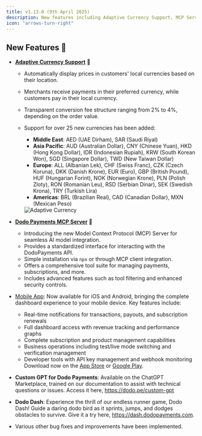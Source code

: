 ```yaml
---
title: v1.13.0 (9th April 2025)
description: New features including Adaptive Currency Support, MCP Server for AI integration, mobile apps, Custom GPT, and Dodo Dash game
icon: "arrows-turn-right"
---
```


## New Features 🚀

- **[Adaptive Currency Support](/features/adaptive-currency)** 💱
  - Automatically display prices in customers' local currencies based on their location.
  - Merchants receive payments in their preferred currency, while customers pay in their local currency.
  - Transparent conversion fee structure ranging from 2% to 4%, depending on the order value.
  - Support for over 25 new currencies has been added:
    - **Middle East**: AED (UAE Dirham), SAR (Saudi Riyal)
    - **Asia Pacific**: AUD (Australian Dollar), CNY (Chinese Yuan), HKD (Hong Kong Dollar), IDR (Indonesian Rupiah), KRW (South Korean Won), SGD (Singapore Dollar), TWD (New Taiwan Dollar)
    - **Europe**: ALL (Albanian Lek), CHF (Swiss Franc), CZK (Czech Koruna), DKK (Danish Krone), EUR (Euro), GBP (British Pound), HUF (Hungarian Forint), NOK (Norwegian Krone), PLN (Polish Zloty), RON (Romanian Leu), RSD (Serbian Dinar), SEK (Swedish Krona), TRY (Turkish Lira)
    - **Americas**: BRL (Brazilian Real), CAD (Canadian Dollar), MXN (Mexican Peso)
  
    <Frame>
      <img src="/images/changelog/adaptive_currency.png" alt="Adaptive Currency" />
    </Frame>

- **[Dodo Payments MCP Server](/developer-resources/mcp-server)** 🤖
  - Introducing the new Model Context Protocol (MCP) Server for seamless AI model integration.
  - Provides a standardized interface for interacting with the DodoPayments API.
  - Simple installation via `npx` or through MCP client integration.
  - Offers a comprehensive tool suite for managing payments, subscriptions, and more.
  - Includes advanced features such as tool filtering and enhanced security controls.

- [Mobile App](/features/mobile-app): Now available for iOS and Android, bringing the complete dashboard experience to your mobile device. Key features include:
  - Real-time notifications for transactions, payouts, and subscription renewals
  - Full dashboard access with revenue tracking and performance graphs
  - Complete subscription and product management capabilities
  - Business operations including test/live mode switching and verification management
  - Developer tools with API key management and webhook monitoring
  Download now on the [App Store](https://apps.apple.com/in/app/dodo-payments/id6743651329) or [Google Play](https://play.google.com/store/apps/details?id=com.dodopayments.app).

- **Custom GPT for Dodo Payments**: Available on the ChatGPT Marketplace, trained on our documentation to assist with technical questions or issues. Access it here, https://dodo.pe/custom-gpt

- **Dodo Dash**: Experience the thrill of our endless runner game, Dodo Dash! Guide a daring dodo bird as it sprints, jumps, and dodges obstacles to survive. Give it a try here, https://dash.dodopayments.com.

- Various other bug fixes and improvements have been implemented.